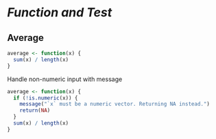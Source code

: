 # *Function and Test*

## Average

```r
average <- function(x) {
  sum(x) / length(x)
}
```

Handle non-numeric input with message

```r
average <- function(x) {
  if (!is.numeric(x)) {
    message("`x` must be a numeric vector. Returning NA instead.")
    return(NA)
  }
  sum(x) / length(x)
}
```
